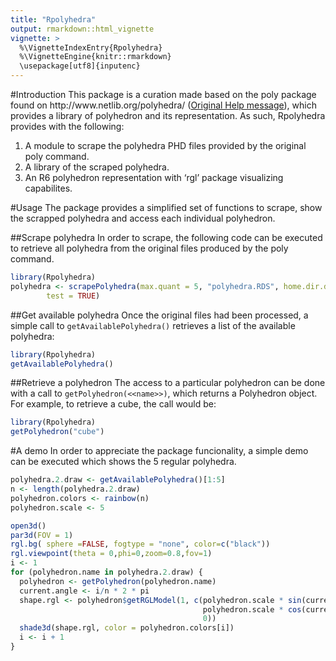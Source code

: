 ```yaml
---
title: "Rpolyhedra"
output: rmarkdown::html_vignette
vignette: >
  %\VignetteIndexEntry{Rpolyhedra}
  %\VignetteEngine{knitr::rmarkdown}
  \usepackage[utf8]{inputenc}
---
```

#Introduction
This package is a curation made based on the poly package found on http://www.netlib.org/polyhedra/ ([Original Help message](poly_original_help_message.html)), which provides a library of polyhedron and its representation. As such, Rpolyhedra provides with the following:

1. A module to scrape the polyhedra PHD files provided by the original poly command. 
1. A library of the scraped polyhedra.
1. An R6 polyhedron representation with 'rgl' package visualizing capabilites. 

#Usage
The package provides a simplified set of functions to scrape, show the scrapped polyhedra and access each individual polyhedron. 

##Scrape polyhedra
In order to scrape, the following code can be executed to retrieve all polyhedra from the original files produced by the poly command. 

``` R
library(Rpolyhedra)
polyhedra <- scrapePolyhedra(max.quant = 5, "polyhedra.RDS", home.dir.data = getDataDir(),
        test = TRUE)
```

##Get available polyhedra
Once the original files had been processed, a simple call to ```getAvailablePolyhedra()``` retrieves a list of the available polyhedra:

```R 
library(Rpolyhedra)
getAvailablePolyhedra()
```

##Retrieve a polyhedron
The access to a particular polyhedron can be done with a call to ```getPolyhedron(<<name>>)```, which returns a Polyhedron object. For example, to retrieve a cube, the call would be:

```R 
library(Rpolyhedra)
getPolyhedron("cube")
```

#A demo
In order to appreciate the package funcionality, a simple demo can be executed which shows the 5 regular polyhedra.

```R 
polyhedra.2.draw <- getAvailablePolyhedra()[1:5]
n <- length(polyhedra.2.draw)
polyhedron.colors <- rainbow(n)
polyhedron.scale <- 5

open3d()
par3d(FOV = 1)
rgl.bg( sphere =FALSE, fogtype = "none", color=c("black"))
rgl.viewpoint(theta = 0,phi=0,zoom=0.8,fov=1)
i <- 1
for (polyhedron.name in polyhedra.2.draw) {
  polyhedron <- getPolyhedron(polyhedron.name)
  current.angle <- i/n * 2 * pi
  shape.rgl <- polyhedron$getRGLModel(1, c(polyhedron.scale * sin(current.angle),
                                           polyhedron.scale * cos(current.angle),
                                           0))
  shade3d(shape.rgl, color = polyhedron.colors[i])
  i <- i + 1
}
```

